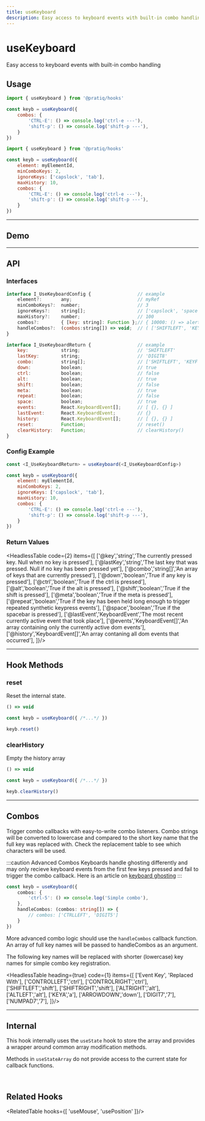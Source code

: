 ```yaml
---
title: useKeyboard
description: Easy access to keyboard events with built-in combo handling
---
```



# 

<Card>
<MainText>
<h1>useKeyboard</h1>
Easy access to keyboard events with built-in combo handling
</MainText>
</Card>

<!--meta-section-break-->



## Usage    
 
<Tabs>

<TabItem value='simple' label='Simple'>

```js 
import { useKeyboard } from '@pratiq/hooks'

const keyb = useKeyboard({
    combos: {
        'CTRL-E': () => console.log('ctrl-e ---'),
        'shift-p': () => console.log('shift-p ---'),
    }
})
```

</TabItem>

<TabItem value='advanced' label='Advanced'>

```js
import { useKeyboard } from '@pratiq/hooks'

const keyb = useKeyboard({
    element: myElementId,
    minComboKeys: 2,
    ignoreKeys: ['capslock', 'tab'],
    maxHistory: 10,
    combos: {
        'CTRL-E': () => console.log('ctrl-e ---'),
        'shift-p': () => console.log('shift-p ---'),
    }
})
```

</TabItem>

</Tabs>








<!-- ======================================================================= -->
<hr />

## Demo

<DemoComponent />




<!-- ======================================================================= -->
<hr />

## API

### Interfaces

```js
interface I_UseKeyboardConfig {                 // example
    element?:       any;                        // myRef
    minComboKeys?:  number;                     // 3
    ignoreKeys?:    string[];                   // ['capslock', 'space']
    maxHistory?:    number;                     // 100
    combos?:        { [key: string]: Function };// { 10000: () => alert('10 seconds left') }
    handleCombos?:  (combos:string[]) => void;  // ( ['SHIFTLEFT', 'KEYA'] ) => { ... }
}

interface I_UseKeyboardReturn {                 // example
    key:            string;                     // 'SHIFTLEFT'
    lastKey:        string;                     // 'DIGIT8'
    combo:          string[];                   // ['SHIFTLEFT', 'KEYF']
    down:           boolean;                    // true
    ctrl:           boolean;                    // false
    alt:            boolean;                    // true
    shift:          boolean;                    // false
    meta:           boolean;                    // true
    repeat:         boolean;                    // false
    space:          boolean;                    // true
    events:         React.KeyboardEvent[];      // [ {}, {} ]
    lastEvent:      React.KeyboardEvent;        // {}
    history:        React.KeyboardEvent[];      // [ {}, {} ]
    reset:          Function;                   // reset()
    clearHistory:   Function;                   // clearHistory()
}
```

### Config Example

```js
const <I_UseKeyboardReturn> = useKeyboard(<I_UseKeyboardConfig>)

const keyb = useKeyboard({
    element: myElementId,
    minComboKeys: 2,
    ignoreKeys: ['capslock', 'tab'],
    maxHistory: 10,
    combos: {
        'CTRL-E': () => console.log('ctrl-e ---'),
        'shift-p': () => console.log('shift-p ---'),
    }
})
```



### Return Values

<HeadlessTable code={2} items={[
    ['@key','string','The currently pressed key. Null when no key is pressed'],
    ['@lastKey','string','The last key that was pressed. Null if no key has been pressed yet'],
    ['@combo','string[]','An array of keys that are currently pressed'],
    ['@down','boolean','True if any key is pressed'],
    ['@ctrl','boolean','True if the ctrl is pressed'],
    ['@alt','boolean','True if the alt is pressed'],
    ['@shift','boolean','True if the shift is pressed'],
    ['@meta','boolean','True if the meta is pressed'],
    ['@repeat','boolean','True if the key has been held long enough to trigger repeated synthetic keypress events'],
    ['@space','boolean','True if the spacebar is pressed'],
    ['@lastEvent','KeyboardEvent','The most recent currently active event that took place'],
    ['@events','KeyboardEvent[]','An array containing only the currently active dom events'],
    ['@history','KeyboardEvent[]','An array contaning all dom events that occurred'],
]}/>








<!-- ======================================================================= -->
<hr />

## Hook Methods


<Card>

### reset
Reset the internal state.

```ts
() => void 
```
```ts
const keyb = useKeyboard({ /*...*/ })

keyb.reset() 
```

</Card>

<Card>


### clearHistory
Empty the history array

```ts
() => void 
```
```ts
const keyb = useKeyboard({ /*...*/ })

keyb.clearHistory() 
```

</Card>



<!-- ======================================================================= -->
<hr />

## Combos

Trigger combo callbacks with easy-to-write combo listeners. Combo strings will be converted to 
lowercase and compared to the short key name that the full key was replaced with. Check the replacement
table to see which characters will be used.


:::caution Advanced Combos
Keyboards handle ghosting differently and may only recieve keyboard 
events from the first few keys pressed and fail to trigger the combo callback. Here is an article 
on <a href='https://google.com/keyboard-ghosting'> keyboard ghosting</a>
:::


```ts
const keyb = useKeyboard({
    combos: {
        'ctrl-5': () => console.log('Simple combo'),
    },
    handleCombos: (combos: string[]) => {
        // combos: ['CTRLLEFT', 'DIGIT5']
    }
})
```

More advanced combo logic should use the `handleCombos` callback function. An array
of full key names will be passed to handleCombos as an argument.


The following key names will be replaced with shorter (lowercase) key names for simple combo key 
registration.


<HeadlessTable heading={true} code={1} items={[
    ['Event Key', 'Replaced With'],
    ['CONTROLLEFT','ctrl'],
    ['CONTROLRIGHT','ctrl'],
    ['SHIFTLEFT','shift'],
    ['SHIFTRIGHT','shift'],
    ['ALTRIGHT','alt'],
    ['ALTLEFT','alt'],
    ['KEYA','a'],
    ['ARROWDOWN','down'],
    ['DIGIT7','7'],
    ['NUMPAD7','7'],
]}/>

<!--=========================================================================-->

<hr />


## Internal

This hook internally uses the `useState` hook to store the array and provides 
a wrapper around common array modification methods. 

Methods in `useStateArray` do not provide access to the current state for callback 
functions.

<!--=========================================================================-->

<br />

## Related Hooks

<RelatedTable hooks={[
    'useMouse',
    'usePosition'
]}/>